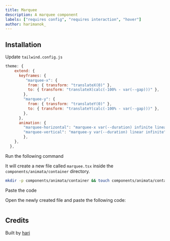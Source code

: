 ```yaml
---
title: Marquee
description: A marquee component
labels: ["requires config", "requires interaction", "hover"]
author: harimanok_
---
```


<ComponentPreview name="container-marquee--docs" />

## Installation

<Steps>

<Step>Update `tailwind.config.js`</Step>
```js
theme: {
    extend: {
      keyframes: {
         "marquee-x": {
          from: { transform: "translateX(0)" },
          to: { transform: "translateX(calc(-100% - var(--gap)))" },
        },
        "marquee-y": {
          from: { transform: "translateY(0)" },
          to: { transform: "translateY(calc(-100% - var(--gap)))" },
        },
      },
      animation: {
        "marquee-horizontal": "marquee-x var(--duration) infinite linear",
        "marquee-vertical": "marquee-y var(--duration) linear infinite",
        },
    },
  },
```

<Step>Run the following command</Step>

It will create a new file called `marquee.tsx` inside the `components/animata/container` directory.

```bash
mkdir -p components/animata/container && touch components/animata/container/marquee.tsx
```

<Step>Paste the code</Step>

Open the newly created file and paste the following code:

```jsx file=<rootDir>/animata/container/marquee.tsx

```

</Steps>

## Credits

Built by [hari](https://github.com/hari)
